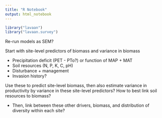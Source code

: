 ```yaml
---
title: "R Notebook"
output: html_notebook
---
```


```r
library("lavaan")
library("lavaan.survey")
```

Re-run models as SEM?

Start with site-level predictors of biomass and variance in biomass

- Precipitation deficit (PET - PTo?) or function of MAP + MAT
- Soil resources (N, P, K, C, pH)
- Disturbance + management
- Invasion history?

Use these to predict site-level biomass, then also estimate variance in productivity by variance in these site-level predictors? How to best link soil resources to biomass?

- Then, link between these other drivers, biomass, and distribution of diversity within each site?


